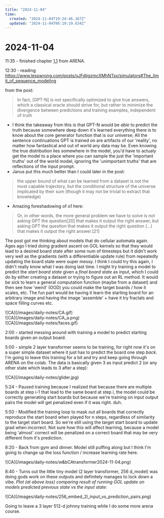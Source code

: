```yaml
---
title: "2024-11-04"
time:
  created: "2024-11-04T19:24:46.167Z"
  updated: "2024-11-04T06:19:19.634Z"
---
```


# 2024-11-04

<div className="mt-5 mb-5">
  <SummerDaysGraph day={"2024-11-04"}/>
</div>

11:35 - finished chapter [1.1](https://arena3-chapter1-transformer-interp.streamlit.app/%5B1.1%5D_Transformer_from_Scratch) from ARENA. 

12:30 - reading https://www.lesswrong.com/posts/vJFdjigzmcXMhNTsx/simulators#The_limit_of_sequence_modeling

from the post: 
> In fact, [GPT-N] is not specifically optimized to give true answers, which a classical oracle should strive for, but rather to minimize the divergence between predictions and training examples, independent of truth

* I think the takeaway from this is that GPT-N would be _able_ to predict the truth because somewhere deep down it's learned everything there is to know about the core
generator function that is our universe; All the sentence continuations GPT is trained on are artifacts of our 'reality', no matter how fantastical and out of world any data may be. 
Even knowing the true distribution lies somewhere in the model, you'd have to actualy get the model to a place where you can sample the just the 'important truths' out of the world model, 
ignoring the 'unimportant truths' that are reflections of the input prompt. 
* Janus put this much better than I could later in the post: 
> the upper bound of what can be learned from a dataset is not the most capable trajectory, but the conditional structure of the universe implicated by their sum (though it may not be trivial to extract that knowledge)


* Amazing foreshadowing of o1 here: 

> Or, in other words, the more general problem we have to solve is not asking GPT the question[20] that makes it output the right answer, but asking GPT the question that makes it output the right question (…) that makes it output the right answer.[21]


The post got me thinking about models that do cellular automata again. Ages ago I tried doing gradient ascent on GOL kernels so that they would lead to a desired board
state after some num of timesteps but it didn't work very well as the gradients (with a differentiable update rule) from repeatedly updating the 
board state were super messy. I think I could try this again, I didn't really know what I was doing last time. I might try training a model to 
predict the *start board state* given a *final board state* as input, which I could do by either creating a dataset or trying to figure out an RL method. 
It would be sick to learn a general computation function (maybe from a dataset) and then see how 'weird' (OOD) you could make the target boards / how it scales, etc.
The fun part would be having it learn the starting board for an arbitrary image and having the image 'assemble' + have it try fractals and space filling curves etc. 

<div className="flex flex-row w-full h-40 gap-5 mb-64 mt-10">
  <div className="flex flex-row w-full h-40">
    ![CA](/images/daily-notes/CA.gif)
  </div>
  <div className="flex flex-row w-full h-40">
    ![CA](/images/daily-notes/CA_a.png)
  </div>
  <div className="flex flex-row w-full h-40">
    ![CA](/images/daily-notes/faces.gif)
  </div>
</div>

2:00 - started messing around with training a model to predict starting boards given an output board. 

5:00 - simple 2 layer transformer seems to be training, for right now it's on a super simple dataset where it just has to predict the board one step _back_. I'm going to leave this training for a bit
and try and keep going through ARENA on the colab. The data is basically given 3 as input predict 2 (or any other state which leads to 3 after a step):

<div className="flex flex-row w-full h-40 mb-64 mt-10">
  ![CA](/images/daily-notes/glider.jpg)
</div>

5:24 - Paused training because I realized that because there are multiple boards at step i-1 that lead to the same board at step i, the model could be correctly generating start boards but because we're training on input output pairs the model will get penalized even if it was right. 
duh. 

5:50 - Modified the training loop to mask out all boards that correctly reproduce the start board when played for n steps, regardless of similarity to the target start board.
So we're still using the target start board to update grad when incorrect. Not sure how this will affect learning, because a model being 'almost' correct will be penalized on a correct
board that may be very different from it's prediction. 

8:20 - Back from gym and dinner. Model still puffing along but I think I'm going to change up the loss function / increase learning rate here. 

<div className="flex flex-row w-full h-40 mb-64 mt-10">
  ![CA](/images/daily-notes/w&bCAtransformer2024-11-04.png)
</div>

8:40 - Turns out the little tiny model (2 layer transformer, 256 d_model) was doing gods work on these outputs and definitely manages to lock down a vibe. 
*Plot (at above loss) comparing result of running GOL update on models predicted previous state vs the input state*: 

<div className="flex flex-row w-full h-40 mb-64 mt-10">
  ![CA](/images/daily-notes/256_embed_2l_input_vs_prediction_pairs.png)
</div>

Going to leave a 3 layer 512-d johnny training while I do some more arena course.


